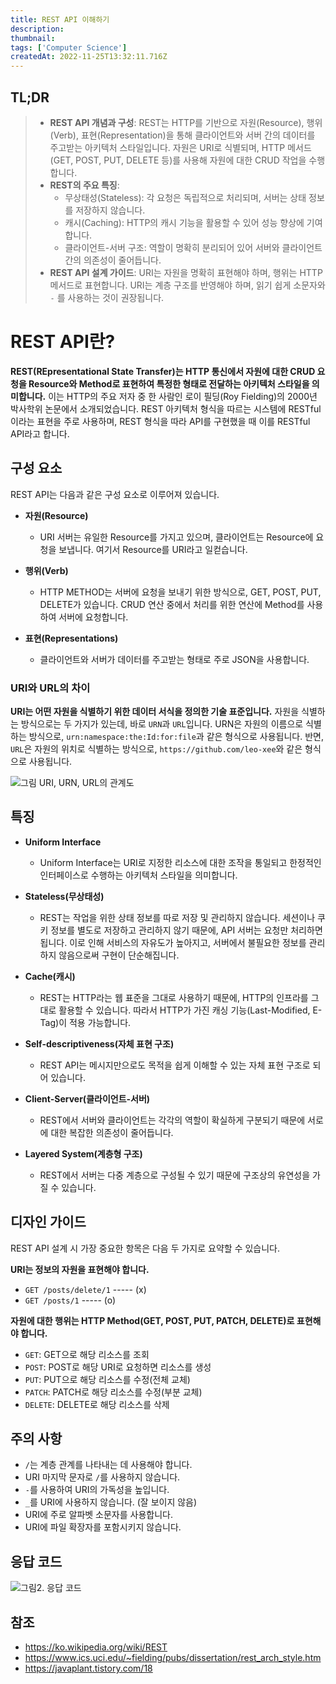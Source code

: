 ```yaml
---
title: REST API 이해하기
description:
thumbnail:
tags: ['Computer Science']
createdAt: 2022-11-25T13:32:11.716Z
---
```


## TL;DR

<Blockquote type="info">

- **REST API 개념과 구성**: REST는 HTTP를 기반으로 자원(Resource), 행위(Verb), 표현(Representation)을 통해 클라이언트와 서버 간의 데이터를 주고받는 아키텍처 스타일입니다. 자원은 URI로 식별되며, HTTP 메서드(GET, POST, PUT, DELETE 등)를 사용해 자원에 대한 CRUD 작업을 수행합니다.
- **REST의 주요 특징**:
  - 무상태성(Stateless): 각 요청은 독립적으로 처리되며, 서버는 상태 정보를 저장하지 않습니다.
  - 캐시(Caching): HTTP의 캐시 기능을 활용할 수 있어 성능 향상에 기여합니다.
  - 클라이언트-서버 구조: 역할이 명확히 분리되어 있어 서버와 클라이언트 간의 의존성이 줄어듭니다.
- **REST API 설계 가이드**: URI는 자원을 명확히 표현해야 하며, 행위는 HTTP 메서드로 표현합니다. URI는 계층 구조를 반영해야 하며, 읽기 쉽게 소문자와 `-` 를 사용하는 것이 권장됩니다.

</Blockquote>

# REST API란?

**REST(REpresentational State Transfer)는 HTTP 통신에서 자원에 대한 CRUD 요청을 Resource와 Method로 표현하여 특정한 형태로 전달하는 아키텍처 스타일을 의미합니다.** 이는 HTTP의 주요 저자 중 한 사람인 로이 필딩(Roy Fielding)의 2000년 박사학위 논문에서 소개되었습니다. REST 아키텍처 형식을 따르는 시스템에 RESTful이라는 표현을 주로 사용하며, REST 형식을 따라 API를 구현했을 때 이를 RESTful API라고 합니다.

## 구성 요소

REST API는 다음과 같은 구성 요소로 이루어져 있습니다.

- **자원(Resource)**

  - URI 서버는 유일한 Resource를 가지고 있으며, 클라이언트는 Resource에 요청을 보냅니다. 여기서 Resource를 URI라고 일컫습니다.

- **행위(Verb)**

  - HTTP METHOD는 서버에 요청을 보내기 위한 방식으로, GET, POST, PUT, DELETE가 있습니다. CRUD 연산 중에서 처리를 위한 연산에 Method를 사용하여 서버에 요청합니다.

- **표현(Representations)**

  - 클라이언트와 서버가 데이터를 주고받는 형태로 주로 JSON을 사용합니다.

### URI와 URL의 차이

**URI는 어떤 자원을 식별하기 위한 데이터 서식을 정의한 기술 표준입니다.** 자원을 식별하는 방식으로는 두 가지가 있는데, 바로 `URN`과 `URL`입니다. URN은 자원의 이름으로 식별하는 방식으로, `urn:namespace:the:Id:for:file`과 같은 형식으로 사용됩니다. 반면, `URL`은 자원의 위치로 식별하는 방식으로, `https://github.com/leo-xee`와 같은 형식으로 사용됩니다.

![그림 URI, URN, URL의 관계도](/assets/contents/rest-api/1.png)

## 특징

- **Uniform Interface**

  - Uniform Interface는 URI로 지정한 리소스에 대한 조작을 통일되고 한정적인 인터페이스로 수행하는 아키텍처 스타일을 의미합니다.

- **Stateless(무상태성)**

  - REST는 작업을 위한 상태 정보를 따로 저장 및 관리하지 않습니다. 세션이나 쿠키 정보를 별도로 저장하고 관리하지 않기 때문에, API 서버는 요청만 처리하면 됩니다. 이로 인해 서비스의 자유도가 높아지고, 서버에서 불필요한 정보를 관리하지 않음으로써 구현이 단순해집니다.

- **Cache(캐시)**

  - REST는 HTTP라는 웹 표준을 그대로 사용하기 때문에, HTTP의 인프라를 그대로 활용할 수 있습니다. 따라서 HTTP가 가진 캐싱 기능(Last-Modified, E-Tag)이 적용 가능합니다.

- **Self-descriptiveness(자체 표현 구조)**

  - REST API는 메시지만으로도 목적을 쉽게 이해할 수 있는 자체 표현 구조로 되어 있습니다.

- **Client-Server(클라이언트-서버)**

  - REST에서 서버와 클라이언트는 각각의 역할이 확실하게 구분되기 때문에 서로에 대한 복잡한 의존성이 줄어듭니다.

- **Layered System(계층형 구조)**

  - REST에서 서버는 다중 계층으로 구성될 수 있기 때문에 구조상의 유연성을 가질 수 있습니다.

## 디자인 가이드

REST API 설계 시 가장 중요한 항목은 다음 두 가지로 요약할 수 있습니다.

**URI는 정보의 자원을 표현해야 합니다.**

- `GET /posts/delete/1` ----- (x)
- `GET /posts/1` ----- (o)

**자원에 대한 행위는 HTTP Method(GET, POST, PUT, PATCH, DELETE)로 표현해야 합니다.**

- `GET`: GET으로 해당 리소스를 조회
- `POST`: POST로 해당 URI로 요청하면 리소스를 생성
- `PUT`: PUT으로 해당 리소스를 수정(전체 교체)
- `PATCH`: PATCH로 해당 리소스를 수정(부분 교체)
- `DELETE`: DELETE로 해당 리소스를 삭제

## 주의 사항

- `/`는 계층 관계를 나타내는 데 사용해야 합니다.
- URI 마지막 문자로 `/`를 사용하지 않습니다.
- `-`를 사용하여 URI의 가독성을 높입니다.
- `_`를 URI에 사용하지 않습니다. (잘 보이지 않음)
- URI에 주로 알파벳 소문자를 사용합니다.
- URI에 파일 확장자를 포함시키지 않습니다.

## 응답 코드

![그림2. 응답 코드](/assets/contents/rest-api/2.png)

## 참조

- https://ko.wikipedia.org/wiki/REST
- https://www.ics.uci.edu/~fielding/pubs/dissertation/rest_arch_style.htm
- https://javaplant.tistory.com/18
